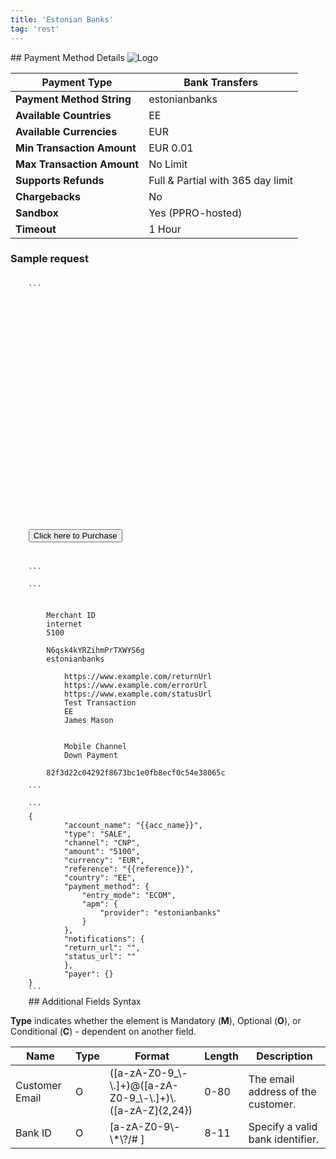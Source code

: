 ```yaml
---
title: 'Estonian Banks'
tag: 'rest'
---
```

        
<div className="flex justify-between items-baseline">
    ## Payment Method Details
    <img alt="Logo" style={{maxWidth: "150px"}} src="/sites/default/files/2022-07/bank-of-estonia-logo.png" />
</div>

| **Payment Type**           | Bank Transfers                    |
| -------------------------- | --------------------------------- |
| **Payment Method String**  | estonianbanks                     |
| **Available Countries**    | EE                                |
| **Available Currencies**   | EUR                               |
| **Min Transaction Amount** | EUR 0.01                          |
| **Max Transaction Amount** | No Limit                          |
| **Supports Refunds**       | Full & Partial with 365 day limit |
| **Chargebacks**            | No                                |
| **Sandbox**                | Yes (PPRO-hosted)                 |
| **Timeout**                | 1 Hour                            |

### Sample request
<CodeGroup>
	<Code id="html" title="HTTP POST (HPP)" language="markup" active>
	```
	<form method="POST" action="https://pay.sandbox.realexpayments.com/pay">
	<input type="hidden" name="TIMESTAMP" value ="{{ timestamp }}">
	<input type="hidden" name="MERCHANT_ID" value ="{{merchantId}}">
	<input type="hidden" name="ACCOUNT" value ="internet">
	<input type="hidden" name="ORDER_ID" value ="20230203142851-63dd1a23d9e30">
	<input type="hidden" name="AMOUNT" value ="5100">
	<input type="hidden" name="CURRENCY" value ="EUR">
	<input type="hidden" name="SHA1HASH" value ="e3dde0517c5a0999678191e4e6cce59fd3fa979a">
	<input type="hidden" name="AUTO_SETTLE_FLAG" value ="1">
	<input type="hidden" name="HPP_VERSION" value ="2">
	<input type="hidden" name="HPP_CUSTOMER_COUNTRY" value ="EE">
	<input type="hidden" name="HPP_CUSTOMER_FIRSTNAME" value ="James">
	<input type="hidden" name="HPP_CUSTOMER_LASTNAME" value ="Mason">
	<input type="hidden" name="MERCHANT_RESPONSE_URL" value ="https://www.example.com/statusUrl">
	<input type="hidden" name="HPP_TX_STATUS_URL" value ="https://www.example.com/statusUrl">
	<input type="hidden" name="HPP_ADDRESS_MATCH_INDICATOR" value ="false">
	<input type="hidden" name="HPP_BILLING_STREET1" value ="Flat 123">
	<input type="hidden" name="HPP_BILLING_CITY" value ="Halifax">
	<input type="hidden" name="HPP_BILLING_POSTALCODE" value ="E77 4QJ">
	<input type="hidden" name="HPP_BILLING_COUNTRY" value ="826">
	<input type="hidden" name="HPP_LANG" value ="EN">
	<input type="hidden" name="HPP_CHALLENGE_REQUEST_INDICATOR" value ="NO_PREFERENCE">
	<input type="hidden" name="HPP_CUSTOMER_EMAIL" value ="james.mason@example.com">
	<input type="hidden" name="COMMENT1" value="Mobile Channel">
	<input type="hidden" name="COMMENT2" value="Down Payment">
	<input type="hidden" name="CARD_PAYMENT_BUTTON" value="Pay Now">
	<input type="submit" value="Click here to Purchase">
	</form>
	```
	</Code>
	<Code id="xml" title="XML" language="markup">
	```
	<?xml version='1.0' encoding='UTF-8'?>			
	<request type='payment-set' timestamp='{{timestamp}}'>			
		<merchantid>Merchant ID</merchantid>		
		<account>internet</account>		
		<amount currency='EUR'>5100</amount>		
		<autosettle flag='1' />		
		<orderid>N6qsk4kYRZihmPrTXWYS6g</orderid>		
		<paymentmethod>estonianbanks</paymentmethod>		
		<paymentmethoddetails>		
			<returnurl>https://www.example.com/returnUrl</returnurl>	
			<errorurl>https://www.example.com/errorUrl</errorurl>	
			<statusupdateurl>https://www.example.com/statusUrl</statusupdateurl>	
			<descriptor>Test Transaction</descriptor>	
			<country>EE</country>	
			<accountholdername>James Mason</accountholdername>	
		</paymentmethoddetails>		
		<comments>		
			<comment id='1'>Mobile Channel</comment>	
			<comment id='2'>Down Payment</comment>	
		</comments>		
		<sha1hash>82f3d22c04292f8673bc1e0fb8ecf0c54e38065c</sha1hash>		
	</request>	
	```
	</Code>
	<Code id="json" title="JSON" language="json">
	```
	{                        
			"account_name": "{{acc_name}}",                
			"type": "SALE",                
			"channel": "CNP",                
			"amount": "5100",                
			"currency": "EUR",                
			"reference": "{{reference}}",                
			"country": "EE",                
			"payment_method": {                
				"entry_mode": "ECOM",        
				"apm": {        
					"provider": "estonianbanks"
				}        
			},                
			"notifications": {                
			"return_url": "<Replace with your own endpoints>",                
			"status_url": "<Replace with your own endpoints>"                
			},                
			"payer": {}                
	}
	```
	</Code>
</CodeGroup>
## Additional Fields Syntax

**Type** indicates whether the element is Mandatory (**M**), Optional (**O**), or Conditional (**C**) - dependent on another field.

| Name           | Type | Format                                                                 | Length | Description                        |
| -------------- | ---- | ---------------------------------------------------------------------- | ------ | ---------------------------------- |
| Customer Email | O    | (\[a-zA-Z0-9\_\\-\\.\]+)@(\[a-zA-Z0-9\_\\-\\.\]+)\\.(\[a-zA-Z\]{2,24}) | 0-80   | The email address of the customer. |
| Bank ID        | O    | \[a-zA-Z0-9\\-\\\*\\?/# \]                                             | 8-11   | Specify a valid bank identifier.   |